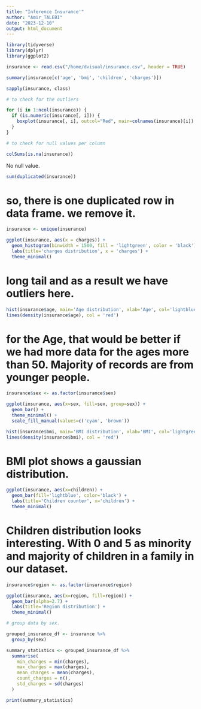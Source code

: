 ```yaml
---
title: "Inference Insurance'"
author: "Amir_TALEBI"
date: "2023-12-10"
output: html_document
---
```


```r
library(tidyverse) 
library(dplyr)
library(ggplot2)

```

```r
insurance <- read.csv("/home/dvisual/insurance.csv", header = TRUE)

```

```r
summary(insurance[c('age', 'bmi', 'children', 'charges')])
```

```r
sapply(insurance, class)
```

```r
# to check for the outliers

for (i in 1:ncol(insurance)) {
  if (is.numeric(insurance[, i])) {
    boxplot(insurance[, i], outcol="Red", main=colnames(insurance)[i])
  }
}

```

```r
# to check for null values per column

colSums(is.na(insurance))
```
No null value. 

```r

sum(duplicated(insurance))

```

# so, there is one duplicated row in data frame. we remove it. 

```r

insurance <- unique(insurance)

```

```r

ggplot(insurance, aes(x = charges)) +
  geom_histogram(binwidth = 1500, fill = 'lightgreen', color = 'black') +
  labs(title='charges distribution', x = 'charges') +
  theme_minimal()

```
# long tail and as a result we have  outliers here.

```r

hist(insurance$age, main='Age distribution', xlab='Age', col='lightblue', border='black', breaks=15  , prob=TRUE)
lines(density(insurance$age), col = 'red')

```
# for the Age, that would be better if we had more data for the ages more than 50. Majority of records are from younger people. 

```r

insurance$sex <- as.factor(insurance$sex)

ggplot(insurance, aes(x=sex, fill=sex, group=sex)) +
  geom_bar() +
  theme_minimal() +
  scale_fill_manual(values=c('cyan', 'brown'))

```

```r

hist(insurance$bmi, main='BMI distribution', xlab='BMI', col='lightgreen', border='black', breaks=15 , prob=TRUE)
lines(density(insurance$bmi), col = 'red')

```
# BMI plot shows a gaussian distribution.

```r

ggplot(insurance, aes(x=children)) +
  geom_bar(fill='lightblue', color='black') +
  labs(title='Children counter', x='children') +
  theme_minimal()

```
# Children distribution looks interesting. With 0 and 5 as minority and majority of children in a family in our dataset.


```r

insurance$region <- as.factor(insurance$region)

ggplot(insurance, aes(x=region, fill=region)) +
  geom_bar(alpha=2.7) +
  labs(title='Region distribution') +
  theme_minimal()


```


```r
# group data by sex.

grouped_insurance_df <- insurance %>%
  group_by(sex)

summary_statistics <- grouped_insurance_df %>%
  summarise(
    min_charges = min(charges),
    max_charges = max(charges),
    mean_charges = mean(charges),
    count_charges = n(),
    std_charges = sd(charges)
  )

print(summary_statistics)
```
